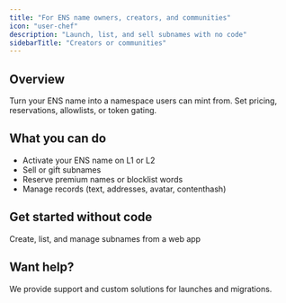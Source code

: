 ```yaml
---
title: "For ENS name owners, creators, and communities"
icon: "user-chef"
description: "Launch, list, and sell subnames with no code"
sidebarTitle: "Creators or communities"
---
```


## Overview

Turn your ENS name into a namespace users can mint from. Set pricing, reservations, allowlists, or token gating.

## What you can do

- Activate your ENS name on L1 or L2
- Sell or gift subnames
- Reserve premium names or blocklist words
- Manage records (text, addresses, avatar, contenthash)

## Get started without code

<Card title="Use the Namespace App" icon="desktop" href="/user-guide/app">
  Create, list, and manage subnames from a web app
</Card>

## Want help?

We provide support and custom solutions for launches and migrations.


